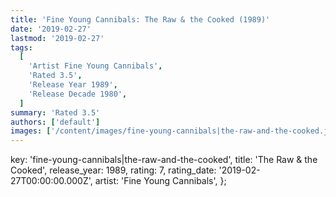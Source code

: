 ```yaml
---
title: 'Fine Young Cannibals: The Raw & the Cooked (1989)'
date: '2019-02-27'
lastmod: '2019-02-27'
tags:
  [
    'Artist Fine Young Cannibals',
    'Rated 3.5',
    'Release Year 1989',
    'Release Decade 1980',
  ]
summary: 'Rated 3.5'
authors: ['default']
images: ['/content/images/fine-young-cannibals|the-raw-and-the-cooked.jpg']
---
```


  key: 'fine-young-cannibals|the-raw-and-the-cooked',
  title: 'The Raw & the Cooked',
  release_year: 1989,
  rating: 7,
  rating_date: '2019-02-27T00:00:00.000Z',
  artist: 'Fine Young Cannibals',
};

<MusicRating data={data} />
